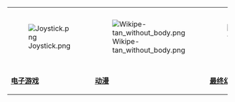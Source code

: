 {| style="width: 99%; background: none; border: none; text-align: center;"
|-
| [[File:Joystick.png|center]]
| [[File:Wikipe-tan_without_body.png|center]]
| [[File:FF_project_logo.svg|center]]
| [[File:Micrologo_Nintendo.svg|60x60px]]
|
| [[File:Xboxlogo-custom.png|60x60px]]
| [[File:M_emblem.png|center]]
| [[File:Sony_logo.svg|center]]
| [[File:Portal-puzzle.svg|center]]
|-
| [[Portal:电子游戏|'''电子游戏''']]
| [[Portal:動漫|'''动漫''']]
| [[Portal:最终幻想系列|'''最终幻想''']]
| [[Portal:任天堂|'''任天堂''']]
| [[Portal:PlayStation|'''PlayStation''']]
| [[Portal:Xbox|'''Xbox''']]
| [[Portal:瑪利歐系列|'''马里奥''']]
| [[Portal:索尼|'''索尼''']]
| [[Template:Portals|'''更多主题…''']]
|}